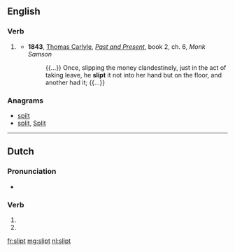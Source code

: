 ==English==

===Verb===
{{head|en|verb form}}

# {{lb|en|archaic}} {{en-past of|slip}}
#* '''1843''', [[w:Thomas_Carlyle|Thomas Carlyle]], ''[[:w:Past and Present (book)|Past and Present]]'', book 2, ch. 6, ''Monk Samson''
#*: {{...}} Once, slipping the money clandestinely, just in the act of taking leave, he '''slipt''' it not into her hand but on the floor, and another had it; {{...}}

===Anagrams===
* [[spilt#English|spilt]]
* [[split#English|split]], [[Split#English|Split]]

----

==Dutch==

===Pronunciation===
* {{audio|Nl-slipt.ogg|Audio|lang=nl}}

===Verb===
{{nl-verb-form}}

# {{nl-verb form of|p=23|n=sg|t=pres|m=ind|slippen}}
# {{nl-verb form of|n=pl|m=imp|slippen}}

[[fr:slipt]]
[[mg:slipt]]
[[nl:slipt]]